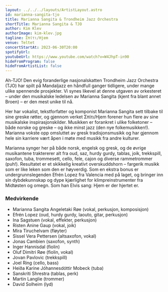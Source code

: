 ```yaml
---
layout: ../../../layouts/ArtistLayout.astro
id: marianna-sangita-tjo
title: Marianna Sangita & Trondheim Jazz Orchestra
shortTitle: Marianna Sangita & TJO
author: Kim Klev
authorImage: kim-klev.jpg
tagline: Σπίτι/Hjem
venue: Teltet
concertStartAt: 2023-06-30T20:00
spotifyUrl:
youtubeUrl: https://www.youtube.com/watch?v=W4JhpT-in90
hideFromProgram: false
hideFromArtistList: false
---
```


Ah-TJO! Den evig foranderlige nasjonalskatten Trondheim Jazz Orchestra (TJO) har spilt på Mandaljazz en håndfull ganger tidligere, under mange ulike spennende prosjekter. Vi synes likevel at denne utgaven av orkesteret – under den musikalske ledelsen av Marianna Sangita (kjent fra blant annet Broen) – er den mest unike til nå.

Her har vokalist, tekstforfatter og komponist Marianna Sangita sett tilbake til sine greske røtter, og gjennom verket Σπίτι/Hjem forener hun flere av sine musikalske inspirasjonskilder. Musikken er forankret i ulike folketoner – både norske og greske – og ikke minst jazz (den nye folkemusikken!). Marianna vokste opp omsluttet av gresk tradisjonsmusikk og har gjennom hele sin karriere vært åpen i møte med musikk fra andre kulturer.

Marianna synger her på både norsk, engelsk og gresk, og de øvrige musikantene traktererer alt fra oud, saz, hurdy gurdy, tablas, joik, trekkspill, saxofon, tuba, trommesett, cello, fele, cajon og diverse rammetrommer (puh!). Resultatet er et skikkelig kreativt overskuddshorn – fargerik musikk som er like leken som den er høyverdig. Som en ekstra bonus er undergrunnslegenden Efrén Lopez fra Valencia med på laget, og bringer inn sin dybdekunnskap og dype kjærlighet for klimpreinstrumenter fra Midtøsten og omegn. Som han Elvis sang: Hjem er der hjertet er.

### Medvirkende

- Marianna Sangita Angeletaki Røe (vokal, perkusjon, komposisjon)
- Efrén Lopez (oud, hurdy gurdy, laouto, gitar, perkusjon)
- Ina Sagstuen (vokal, effekter, perkusjon)
- Risten Anine Gaup (vokal, joik)
- Mira Tiruchelvam (fløyter)
- Sissel Vera Pettersen (altsaxofon, vokal)
- Jonas Cambien (saxofon, synth)
- Inger Hannisdal (fiolin)
- Oluf Dimitri Røe (fiolin, vokal)
- Jovan Pavlovic (trekkspill)
- Joel Ring (cello, bass)
- Heiða Karine Jóhannesdóttir Mobeck (tuba)
- Sanskriti Shrestra (tablas, perk)
- Martin Langlie (trommer)
- David Solheim (lyd)
